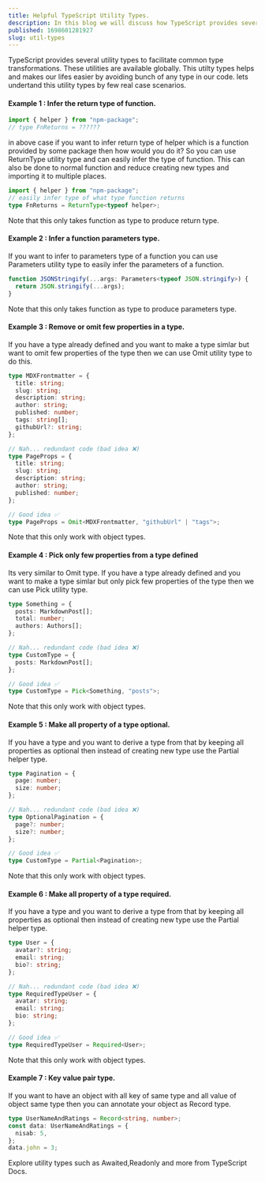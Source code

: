 ```yaml
---
title: Helpful TypeScript Utility Types.
description: In this blog we will discuss how TypeScript provides several utility types to facilitate common type transformations. These utilities are available globally.
published: 1698601281927
slug: util-types
---
```


TypeScript provides several utility types to facilitate common type transformations. These utilities are available globally. This utilty types helps and makes our lifes easier by avoiding bunch of <Highlight>any</Highlight> type in our code. lets undertand this utility types by few real case scenarios.

#### Example 1 : Infer the return type of function.

```typescript showLineNumbers
import { helper } from "npm-package";
// type FnReturns = ??????
```

in above case if you want to infer return type of helper which is a function provided by some package then how would you do it?
So you can use <Highlight>ReturnType</Highlight> utility type and can easily infer the type of function. This can also be done to normal function and reduce creating new types and importing it to multiple places.

```typescript showLineNumbers {3}
import { helper } from "npm-package";
// easily infer type of what type function returns
type FnReturns = ReturnType<typeof helper>;
```

<Note>Note that this only takes function as type to produce return type.</Note>

#### Example 2 : Infer a function parameters type.

If you want to infer to parameters type of a function you can use <Highlight>Parameters</Highlight> utility type to easily infer the parameters of a function.

```typescript showLineNumbers {1}
function JSONStringify(...args: Parameters<typeof JSON.stringify>) {
  return JSON.stringify(...args);
}
```

<Note>
  Note that this only takes function as type to produce parameters type.
</Note>

#### Example 3 : Remove or omit few properties in a type.

If you have a type already defined and you want to make a type simlar but want to omit few properties of the type then we can use <Highlight>Omit</Highlight> utility type to do this.

```typescript showLineNumbers {21}
type MDXFrontmatter = {
  title: string;
  slug: string;
  description: string;
  author: string;
  published: number;
  tags: string[];
  githubUrl?: string;
};

// Nah... redundant code (bad idea ❌)
type PageProps = {
  title: string;
  slug: string;
  description: string;
  author: string;
  published: number;
};

// Good idea ✅
type PageProps = Omit<MDXFrontmatter, "githubUrl" | "tags">;
```

<Note>Note that this only work with object types.</Note>

#### Example 4 : Pick only few properties from a type defined

Its very similar to <Highlight>Omit</Highlight> type. If you have a type already defined and you want to make a type simlar but only pick few properties of the type then we can use <Highlight>Pick</Highlight> utility type.

```typescript showLineNumbers {13}
type Something = {
  posts: MarkdownPost[];
  total: number;
  authors: Authors[];
};

// Nah... redundant code (bad idea ❌)
type CustomType = {
  posts: MarkdownPost[];
};

// Good idea ✅
type CustomType = Pick<Something, "posts">;
```

<Note>Note that this only work with object types.</Note>

#### Example 5 : Make all property of a type optional.

If you have a type and you want to derive a type from that by keeping all properties as optional then instead of creating new type use the <Highlight>Partial</Highlight> helper type.

```typescript showLineNumbers {13}
type Pagination = {
  page: number;
  size: number;
};

// Nah... redundant code (bad idea ❌)
type OptionalPagination = {
  page?: number;
  size?: number;
};

// Good idea ✅
type CustomType = Partial<Pagination>;
```

<Note>Note that this only work with object types.</Note>

#### Example 6 : Make all property of a type required.

If you have a type and you want to derive a type from that by keeping all properties as optional then instead of creating new type use the <Highlight>Partial</Highlight> helper type.

```typescript showLineNumbers {15}
type User = {
  avatar?: string;
  email: string;
  bio?: string;
};

// Nah... redundant code (bad idea ❌)
type RequiredTypeUser = {
  avatar: string;
  email: string;
  bio: string;
};

// Good idea ✅
type RequiredTypeUser = Required<User>;
```

<Note>Note that this only work with object types.</Note>

#### Example 7 : Key value pair type.

If you want to have an object with all key of same type and all value of object same type then you can annotate your object as <Highlight>Record</Highlight> type.

```typescript showLineNumbers {1}
type UserNameAndRatings = Record<string, number>;
const data: UserNameAndRatings = {
  nisab: 5,
};
data.john = 3;
```

<Tweet id="1621470978504261632" />

Explore utility types such as <Highlight>Awaited</Highlight>,<Highlight>Readonly</Highlight> and more from <NoWrap><Link href="https://www.typescriptlang.org/docs/handbook/utility-types.html">TypeScript Docs</Link></NoWrap>.
